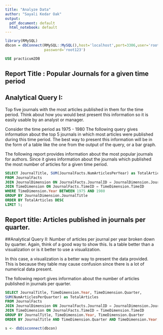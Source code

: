 ```yaml
---
title: "Analyze Data"
author: "Sayali Kedar Oak"
output:
  pdf_document: default
  html_notebook: default
---
```

```r
library(RMySQL)
dbcon = dbConnect(RMySQL::MySQL(),host='localhost',port=3306,user='root',
                  password='root123')
```

```sql
USE practicum2DB
```

## Report Title : Popular Journals for a given time period

## Analytical Query I: 

Top five journals with the most articles published in them for the time period. 
Think about how you would best present this information so it is easily usable 
by an analyst or manager.


Consider the time period as 1975 - 1980
The following query gives information about the top 5 journals in which most 
articles were published during this time period. 
The best way to present this information will be in the form of a table like the
one from the output of the query, or a bar graph.

The following report provides information about the most popular journals for
authors. Since it gives information about the journals which published the 
most number of articles for a given time period.


```sql

SELECT JournalTitle, SUM(JournalFacts.NumArticlesPerYear) as TotalArticles
FROM JournalFacts
JOIN JournalDimension ON JournalFacts.JournalID = JournalDimension.JournalID
JOIN TimeDimension ON JournalFacts.TimeID = TimeDimension.TimeID
WHERE TimeDimension.Year BETWEEN 1975 AND 1980 
GROUP BY JournalDimension.JournalTitle
ORDER BY TotalArticles DESC
LIMIT 5;

```

## Report title: Articles published in journals per quarter.

##Analytical Query II: 
Number of articles per journal per year broken down by quarter. 
Again, think of a good way to show this. Is a table better than a visualization 
or is it better to use a visualization.

In this case, a visualization is a better way to present the data provided.
This is because they table may cause confusion since there is a lot of numerical
data present.

The following report gives information about the number of articles published in
journals per quarter. 

```sql
SELECT JournalTitle, TimeDimension.Year, TimeDimension.Quarter, 
SUM(NumArticlesPerQuarter) as TotalArticles
FROM JournalFacts
JOIN JournalDimension ON JournalFacts.JournalID = JournalDimension.JournalID
JOIN TimeDimension ON JournalFacts.TimeID = TimeDimension.TimeID
GROUP BY JournalTitle, TimeDimension.Year, TimeDimension.Quarter
ORDER BY JournalTitle AND TimeDimension.Quarter AND TimeDimension.Year;

```


```r
s <- dbDisconnect(dbcon)
```

